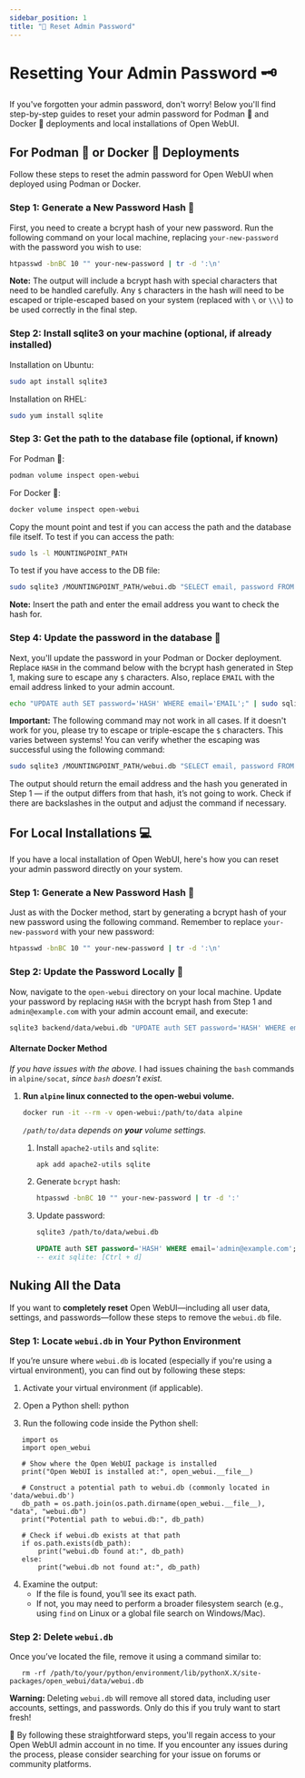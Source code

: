 ```yaml
---
sidebar_position: 1
title: "🔑 Reset Admin Password"
---
```


# Resetting Your Admin Password 🗝️

If you've forgotten your admin password, don't worry! Below you'll find step-by-step guides to reset your admin password for Podman 🦭 and Docker 🐳 deployments and local installations of Open WebUI.

## For Podman 🦭 or Docker 🐳 Deployments

Follow these steps to reset the admin password for Open WebUI when deployed using Podman or Docker.

### Step 1: Generate a New Password Hash 🔐

First, you need to create a bcrypt hash of your new password. Run the following command on your local machine, replacing `your-new-password` with the password you wish to use:

```bash
htpasswd -bnBC 10 "" your-new-password | tr -d ':\n'
```

**Note:** The output will include a bcrypt hash with special characters that need to be handled carefully. Any `$` characters in the hash will need to be escaped or triple-escaped based on your system (replaced with `\` or `\\\`) to be used correctly in the final step.

### Step 2: Install sqlite3 on your machine (optional, if already installed)

Installation on Ubuntu:

```bash
sudo apt install sqlite3
```

Installation on RHEL:

```bash
sudo yum install sqlite
```

### Step 3: Get the path to the database file (optional, if known)

For Podman 🦭:

```bash
podman volume inspect open-webui
```

For Docker 🐳:

```bash
docker volume inspect open-webui
```

Copy the mount point and test if you can access the path and the database file itself.
To test if you can access the path:

```bash
sudo ls -l MOUNTINGPOINT_PATH
```

To test if you have access to the DB file:

```bash
sudo sqlite3 /MOUNTINGPOINT_PATH/webui.db "SELECT email, password FROM auth WHERE email='EMAIL';"
```

**Note:** Insert the path and enter the email address you want to check the hash for.

### Step 4: Update the password in the database 🔄

Next, you'll update the password in your Podman or Docker deployment. Replace `HASH` in the command below with the bcrypt hash generated in Step 1, making sure to escape any `$` characters. Also, replace `EMAIL` with the email address linked to your admin account.

```bash
echo "UPDATE auth SET password='HASH' WHERE email='EMAIL';" | sudo sqlite3 /MOUNTINGPOINT_PATH/webui.db
```

**Important:** The following command may not work in all cases. If it doesn't work for you, please try to escape or triple-escape the `$` characters. This varies between systems! You can verify whether the escaping was successful using the following command:

```bash
sudo sqlite3 /MOUNTINGPOINT_PATH/webui.db "SELECT email, password FROM auth WHERE email='EMAIL';"
```

The output should return the email address and the hash you generated in Step 1 — if the output differs from that hash, it’s not going to work. Check if there are backslashes in the output and adjust the command if necessary.


## For Local Installations 💻

If you have a local installation of Open WebUI, here's how you can reset your admin password directly on your system.

### Step 1: Generate a New Password Hash 🔐

Just as with the Docker method, start by generating a bcrypt hash of your new password using the following command. Remember to replace `your-new-password` with your new password:

```bash
htpasswd -bnBC 10 "" your-new-password | tr -d ':\n'
```

### Step 2: Update the Password Locally 🔄

Now, navigate to the `open-webui` directory on your local machine. Update your password by replacing `HASH` with the bcrypt hash from Step 1 and `admin@example.com` with your admin account email, and execute:

```bash
sqlite3 backend/data/webui.db "UPDATE auth SET password='HASH' WHERE email='admin@example.com';"
```


#### Alternate Docker Method

_If you have issues with the above._  I had issues chaining the `bash` commands in `alpine/socat`, _since `bash` doesn't exist._

1. **Run `alpine` linux connected to the open-webui volume.**

    ```bash
    docker run -it --rm -v open-webui:/path/to/data alpine
    ```
    _`/path/to/data` depends on __your__ volume settings._

    1. Install `apache2-utils` and `sqlite`:

        ```sh
        apk add apache2-utils sqlite
        ```
    1. Generate `bcrypt` hash:

        ```sh
        htpasswd -bnBC 10 "" your-new-password | tr -d ':'
        ```

    1. Update password:

        ```sh
        sqlite3 /path/to/data/webui.db
        ```

        ```sql
        UPDATE auth SET password='HASH' WHERE email='admin@example.com';
        -- exit sqlite: [Ctrl + d]
        ```
## Nuking All the Data

If you want to **completely reset** Open WebUI—including all user data, settings, and passwords—follow these steps to remove the `webui.db` file.

### Step 1: Locate `webui.db` in Your Python Environment

If you’re unsure where `webui.db` is located (especially if you're using a virtual environment), you can find out by following these steps:

1. Activate your virtual environment (if applicable).
2. Open a Python shell:
   python

3. Run the following code inside the Python shell:
```
   import os
   import open_webui

   # Show where the Open WebUI package is installed
   print("Open WebUI is installed at:", open_webui.__file__)

   # Construct a potential path to webui.db (commonly located in 'data/webui.db')
   db_path = os.path.join(os.path.dirname(open_webui.__file__), "data", "webui.db")
   print("Potential path to webui.db:", db_path)

   # Check if webui.db exists at that path
   if os.path.exists(db_path):
       print("webui.db found at:", db_path)
   else:
       print("webui.db not found at:", db_path)
```
4. Examine the output:
   - If the file is found, you’ll see its exact path.
   - If not, you may need to perform a broader filesystem search (e.g., using `find` on Linux or a global file search on Windows/Mac).

### Step 2: Delete `webui.db`

Once you’ve located the file, remove it using a command similar to:

```
   rm -rf /path/to/your/python/environment/lib/pythonX.X/site-packages/open_webui/data/webui.db
```

**Warning:** Deleting `webui.db` will remove all stored data, including user accounts, settings, and passwords. Only do this if you truly want to start fresh!

        


📖 By following these straightforward steps, you'll regain access to your Open WebUI admin account in no time. If you encounter any issues during the process, please consider searching for your issue on forums or community platforms.
